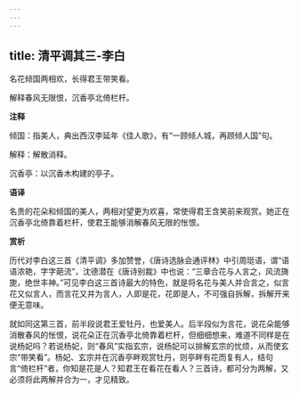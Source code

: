 ```yaml
---
---
---
```

title: 清平调其三-李白
---

名花倾国两相欢，长得君王带笑看。

解释春风无限恨，沉香亭北倚栏杆。

**注释**

倾国：指美人，典出西汉李延年《佳人歌》，有“一顾倾人城，再顾倾人国”句。

解释：解散消释。

沉香亭：以沉香木构建的亭子。

**语译**

名贵的花朵和倾国的美人，两相对望更为欢喜，常使得君王含笑前来观赏。她正在沉香亭北倚靠着栏杆，使君王能够消解春风无限的怅恨。

**赏析**

历代对李白这三首《清平调》多加赞誉，《唐诗选脉会通评林》中引周珽语，谓“语语浓艳，字字葩流”，沈德潜在《唐诗别裁》中也说：“三章合花与人言之，风流旖旎，绝世丰神。”可见李白这三首诗最大的特色，就是将名花与美人并合言之，似言花又似言人，而言花又并为言人，人即是花，花即是人，不可强自拆解，拆解开来便无意味。

就如同这第三首，前半段说君王爱牡丹，也爱美人。后半段似为言花，说花朵能够消散春风的怅恨，说花朵正在沉香亭北倚靠着栏杆，但细细想来，难道不同样是在说杨妃吗？若说杨妃，则“春风”实指玄宗，说杨妃可以排解玄宗的忧烦，从而使玄宗“带笑看”。杨妃、玄宗并在沉香亭畔观赏牡丹，则亭畔有花而复有人，结句言“倚栏杆”者，你知是花是人？知君王在看花在看人？三首诗，都可分为两解，又必须将此两解并合为一，才见精致。